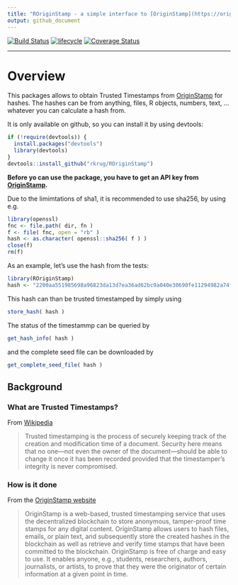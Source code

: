 ```yaml
---
title: "ROriginStamp - a simple interface to [OriginStamp](https://originstamp.org/)"
output: github_document
---
```

<!-- README.md is generated from README.Rmd. Please edit that file -->
[![Build Status](https://travis-ci.org/rkrug/ROriginStamp.svg?branch=master)](https://travis-ci.org/rkrug/ROriginStamp)
[![lifecycle](https://img.shields.io/badge/lifecycle-maturing-orange.svg)](https://www.tidyverse.org/lifecycle/#maturing)
[![Coverage Status](https://img.shields.io/codecov/c/github/rkrug/ROriginStamp/master.svg)](https://codecov.io/github/rkrug/ROriginStamp?branch=master)

<!-- [![Inline docs](http://inch-ci.org/github/rkrug/ROriginStamp.svg?branch=master)](http://inch-ci.org/github/rkrug/ROriginStamp) -->

<!-- [CII Best Practices Badge](https://bestpractices.coreinfrastructure.org/en/projects/2094) -->

-------

# Overview
This packages allows to obtain Trusted Timestamps from [OriginStamp](https://originstamp.org) for hashes. The hashes can be from anything, files, R objects, numbers, text, ... whatever you can calculate a hash from.

It is only available on github, so you can install it by using devtools:

```r
if (!require(devtools)) {
  install.packages("devtools")
  library(devtools)
}
devtools::install_github("rkrug/ROriginStamp")
```

**Before yo can use the package, you have to get an API key from [OriginStamp](http://originstamp.org/dev).**

Due to the limimtations of sha1, it is recommended to use sha256, by using e.g. 

```r
library(openssl)
fnc <- file.path( dir, fn )
f <- file( fnc, open = "rb" )
hash <- as.character( openssl::sha256( f ) )
close(f)
rm(f)
```

As an example, let's use the hash from the tests:
```r
library(ROriginStamp)
hash <- "2200aa551985698a96823da13d7ea36ad62bc9a040e30690fe11294982a74f21"
```

This hash can than be trusted timestamped by simply using

```r
store_hash( hash )
```

The status of the timestammp can be queried by

```r
get_hash_info( hash )
```

and the complete seed file can be downloaded by

```r
get_complete_seed_file( hash )
```

## Background

### What are Trusted Timestamps?

From [Wikipedia](https://en.wikipedia.org/wiki/Trusted_timestamping)

> Trusted timestamping is the process of securely keeping track of the creation and modification time of a document. Security here means that no one—not even the owner of the document—should be able to change it once it has been recorded provided that the timestamper's integrity is never compromised.

### How is it done

From the [OriginStamp website](https://originstamp.org/home)

> OriginStamp is a web-based, trusted timestamping service that uses the decentralized blockchain to store anonymous, tamper-proof time stamps for any digital content. OriginStamp allows users to hash files, emails, or plain text, and subsequently store the created hashes in the blockchain as well as retrieve and verify time stamps that have been committed to the blockchain. OriginStamp is free of charge and easy to use. It enables anyone, e.g., students, researchers, authors, journalists, or artists, to prove that they were the originator of certain information at a given point in time.

